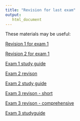 ```yaml
---
title: "Revision for last exam"
output: 
   html_document
---
```


These materials may be useful:

[Revision 1 for exam 1](https://stats1010-f22.github.io/website/ae/ae-6.html)

[Revision 2 for exam 1](https://stats1010-f22.github.io/website/ae/ae-7.html)

[Exam 1 study guide](https://stats1010-f22.github.io/website/supplemental/exam-1-studyguide.html)

[Exam 2 revison](https://stats1010-f22.github.io/website/ae/ae-10.html)

[Exam 2 study guide](https://stats1010-f22.github.io/website/supplemental/exam-2-studyguide.html)

[Exam 3 revison - short](https://stats1010-f22.github.io/website/ae/ae-13.html)

[Exam 3 revison - comprehensive](https://stats1010-f22.github.io/website/supplemental/ae-13.html)

[Exam 3 studyguide](https://stats1010-f22.github.io/website/supplemental/exam-revision-3.html)

